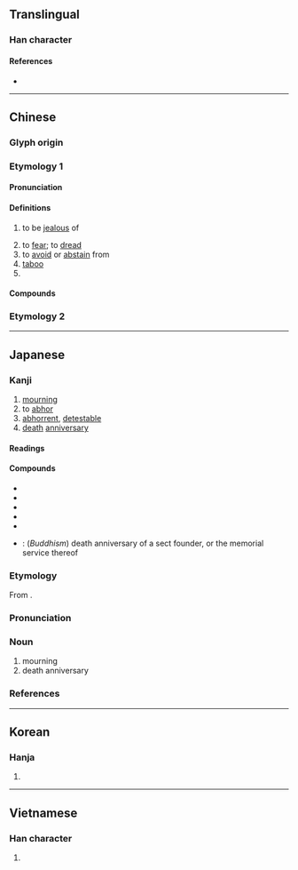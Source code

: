 {{character info/new}}
==Translingual==

===Han character===
{{Han char|rn=61|rad=心|as=03|sn=7|four=17331|canj=SUP|ids=⿱己心}}

====References====
* {{Han ref|kx=0376.010|dkj=10310|dj=0702.100|hdz=42270.110|uh=5FCC|ud=24524|bh=A7D2|bd=42962}}

----

==Chinese==
{{zh-forms}}

===Glyph origin===
{{Han etym}}

===Etymology 1===

====Pronunciation====
{{zh-pron
|m=jì
|c=gei6
|h=pfs=khi
|md=
|mn=kī/xm,zz,tw:khī/qz:khî
|mn_note=kī, khī - literary; khî - vernacular (俗)
|w=
|mc=y
|oc=y
|cat=v,n,pn
}}

====Definitions====
{{zh-hanzi}}

# to be [[jealous]] of
#: {{zh-x|妒忌|to [[envy]]; to be [[jealous]]}}
# to [[fear]]; to [[dread]]
# to [[avoid]] or [[abstain]] from
# [[taboo]]
# {{surname|lang=zh}}

====Compounds====
{{zh-der|妒忌|禁忌|猜忌|顧忌|威士忌|忌口|忌日|忌憚|忌諱|肆無忌憚|多忌|忌刻|兵家大忌|不知忌諱|國忌|忌恨|切忌|回忌|慶忌|恣肆無忌|恣睢無忌|忌辰|忌煙|忌妻|忌妒|忌前|年忌|同行相忌|大忌|嫌忌|周忌|外寬內忌|忌嘴|全無忌憚|無所顧忌|橫行無忌|拘忌|無所忌憚|百無所忌|投鼠忌器|犯忌諱|直言無忌|益無忌憚|投鼠之忌|禁忌站臺|畏忌|有所顧忌|疑忌|戒忌|百無禁忌|死忌|月忌|生忌|犯忌|無忌|毫無忌憚|無所畏忌|擲鼠忌器|鉗忌|還忌|避忌|頻來無忌|食忌|蠶忌|諱疾忌醫|童言無忌|葷素不忌|觸禁犯忌|配合禁忌|肆行無忌|肆言無忌|忌邪}}

===Etymology 2===
{{zh-see|嫉|ss}}

----

==Japanese==

===Kanji===
{{ja-kanji|grade=c|rs=心03}}

# [[mourning]]
# to [[abhor]]
# [[abhorrent]], [[detestable]]
# [[death]] [[anniversary]]

====Readings====
{{ja-readings
|goon=ご
|kanon=き
|kun=い-む, い-み, い-まし.い, い-まいまし.い, い-まう, い-まわし.い
|nanori=いまわ
}}

====Compounds====
{{der-top|Compounds}}
* {{ja-r|忌み嫌う|いみきらう}}
* {{ja-r|忌み日|いみび}}
* {{ja-r|忌日|きにち}}
* {{ja-r|忌日|きじつ}}
* {{ja-r|回忌|かいき}}
* {{ja-r|祖忌|そき}}: (''Buddhism'') death anniversary of a sect founder, or the memorial service thereof
{{der-bottom}}

===Etymology===
{{ja-kanjitab|き|yomi=o}}
From {{etyl|ltc|ja|sort=き}} {{m|zh|忌|tr=gi<sup>H</sup>}}.

===Pronunciation===
{{ja-pron|yomi=kanon|き|acc=1|acc_ref=DJR,NHK}}

===Noun===
{{ja-noun|き}}

# mourning
# death anniversary

===References===
<references/>

----

==Korean==

===Hanja===
{{ko-hanja|hangeul=기|eumhun=|rv=gi|mr=ki|y=ki}}

# {{defn|lang=ko|sort=心03}}

----

==Vietnamese==

===Han character===
{{vi-hantu|[[kị]], [[cạy]], [[cậy]], [[kỵ]], [[cữ]], [[kiêng]]|rs=心03}}

# {{defn|lang=vi|sort=心03}}